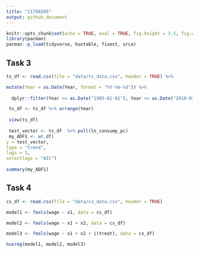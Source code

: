 ```yaml
---
title: "21790205"
output: github_document
---
```


```r
knitr::opts_chunk$set(echo = TRUE, eval = TRUE, fig.height = 3.5, fig.width = 6)
library(pacman)
pacman::p_load(tidyverse, huxtable, fixest, urca)
```

## Task 3

```r
ts_df <- read.csv(file = "data/ts_data.csv", header = TRUE) %>%

mutate(Year = as.Date(Year, format = "%Y-%m-%d")) %>%
  
  dplyr::filter(Year >= as.Date("1985-01-01"), Year <= as.Date("2010-01-01"), Country == "France")

 ts_df <- ts_df %>% arrange(Year)
 
 view(ts_df)
 
 test_vector <- ts_df  %>% pull(ln_consump_pc)
 my_ADF1 <- ur.df(
y = test_vector,
type = "trend",
lags = 5,
selectlags = "AIC")
 
summary(my_ADF1)
```


## Task 4

```r
cs_df <- read.csv(file = "data/cs_data.csv", header = TRUE)

model1 <- feols(wage ~ x1, data = cs_df)

model2 <- feols(wage ~ x1 + x2, data = cs_df)

model3 <- feols(wage ~ x1 + x2 + i(treat), data = cs_df)

huxreg(model1, model2, model3)
```

